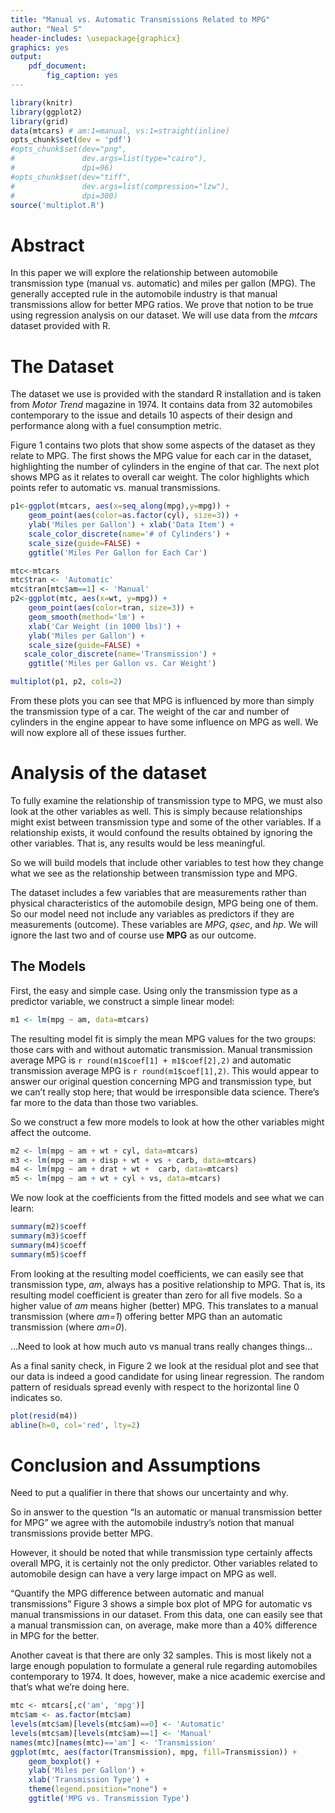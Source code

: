 ```yaml
---
title: "Manual vs. Automatic Transmissions Related to MPG"
author: "Neal S"
header-includes: \usepackage{graphicx}
graphics: yes
output:
    pdf_document:
        fig_caption: yes
---
```

```r
library(knitr)
library(ggplot2)
library(grid)
data(mtcars) # am:1=manual, vs:1=straight(inline)
opts_chunk$set(dev = 'pdf')
#opts_chunk$set(dev="png", 
#               dev.args=list(type="cairo"),
#               dpi=96)
#opts_chunk$set(dev="tiff", 
#               dev.args=list(compression="lzw"),
#               dpi=300)
source('multiplot.R')
```
# Abstract
In this paper we will explore the relationship between automobile transmission
type (manual vs. automatic) and miles per gallon (MPG). The generally accepted
rule in the automobile industry is
that manual transmissions allow for better MPG ratios. We prove that notion
to be true using regression analysis on our dataset. We will use
data from
the _mtcars_ dataset provided with R.

# The Dataset
The dataset we use is provided with the standard R installation and is taken
from _Motor Trend_ magazine in 1974. It contains data from 32 automobiles
contemporary to the issue and details 10 aspects of their design and performance
along with a fuel consumption metric.

Figure 1 contains two plots that show some aspects of the dataset as they
relate to MPG.
The first shows the MPG value for each car in the dataset, highlighting
the number of cylinders in the engine of that car. The next plot shows
MPG as it relates to overall car weight. The color highlights which points
refer to automatic vs. manual transmissions.

```r
p1<-ggplot(mtcars, aes(x=seq_along(mpg),y=mpg)) +
    geom_point(aes(color=as.factor(cyl), size=3)) +
    ylab('Miles per Gallon') + xlab('Data Item') +
    scale_color_discrete(name='# of Cylinders') +
    scale_size(guide=FALSE) +
    ggtitle('Miles Per Gallon for Each Car')

mtc<-mtcars
mtc$tran <- 'Automatic'
mtc$tran[mtc$am==1] <- 'Manual'
p2<-ggplot(mtc, aes(x=wt, y=mpg)) +
    geom_point(aes(color=tran, size=3)) +
    geom_smooth(method='lm') +
    xlab('Car Weight (in 1000 lbs)') +
    ylab('Miles per Gallon') +
    scale_size(guide=FALSE) +
   scale_color_discrete(name='Transmission') +
    ggtitle('Miles per Gallon vs. Car Weight')

multiplot(p1, p2, cols=2)
```

From these plots you can see that MPG is influenced by more than simply the
transmission type of a car. The weight of the car and number of cylinders
in the engine appear to have some influence on MPG as well. We will now explore
all of these issues further.

# Analysis of the dataset

To fully examine the relationship of transmission type to MPG, we must also
look at the other variables as well. This is simply because
relationships might exist between transmission type and some of the other
variables. If a relationship exists, it would confound the results obtained
by ignoring the other variables. That is, any results would be less meaningful.

So we will build models that include other variables to test how they
change what we see as the relationship between transmission type and MPG.

The dataset includes a few variables that are measurements rather than
physical characteristics of the automobile design, MPG being one of them.
So our model need not include any variables as predictors if they are
measurements (outcome). These variables are _MPG_, _qsec_, and _hp_.
We will ignore the last two and of course use **MPG** as our outcome.

## The Models

First, the easy and simple case. Using only the transmission type as a
predictor variable, we construct a simple linear model:
```r
m1 <- lm(mpg ~ am, data=mtcars)
```
The resulting model fit is simply the mean MPG values
for the two groups: those cars with and without automatic transmission.
Manual transmission average MPG is `r round(m1$coef[1] + m1$coef[2],2)` and
automatic transmission average MPG is `r round(m1$coef[1],2)`.
This would appear to
answer our original question concerning MPG and transmission type,
but we can't really stop here; that would be irresponsible data science.
There's far more to the data than those two variables.

So we construct a few more models to look at how the other variables
might affect the outcome.
```r
m2 <- lm(mpg ~ am + wt + cyl, data=mtcars)
m3 <- lm(mpg ~ am + disp + wt + vs + carb, data=mtcars)
m4 <- lm(mpg ~ am + drat + wt +  carb, data=mtcars)
m5 <- lm(mpg ~ am + wt + cyl + vs, data=mtcars)
```
We now look at the coefficients from the fitted models and see what
we can learn:
```r
summary(m2)$coeff
summary(m3)$coeff
summary(m4)$coeff
summary(m5)$coeff
```
From looking at the resulting model coefficients, we can easily see
that transmission
type, _am_, always has a positive relationship to MPG. That is, its
resulting model coefficient is greater than zero for all
five models. So a higher value of _am_ means higher (better) MPG.
This translates to a manual transmission (where _am=1_)
offering better MPG than an automatic transmission (where _am=0_).

...Need to look at how much auto vs manual trans really changes things...

As a final sanity check, in Figure 2
we look at the residual plot and see that our data is indeed a good
candidate for using linear regression. The random pattern of residuals
spread evenly with respect to the horizontal line 0 indicates so.

```r
plot(resid(m4))
abline(h=0, col='red', lty=2)
```


# Conclusion and Assumptions

Need to put a qualifier in there that shows our uncertainty and why.

So in answer to the question
“Is an automatic or manual transmission better for MPG” we agree with
the automobile industry's notion that manual transmissions provide
better MPG.

However, it should be noted that while transmission type certainly
affects overall MPG, it is certainly
not the only predictor. Other variables related to automobile design
can have a very large impact on MPG as well.

"Quantify the MPG difference between automatic and manual transmissions"
Figure 3 shows a simple box plot of MPG for automatic vs manual
transmissions in our dataset. From this data, one can easily see that
a manual transmission can, on average, make more than a 40% difference
in MPG for the better.

Another caveat is that there are only 32 samples. This is most likely not
a large enough population to formulate a general rule regarding automobiles
contemporary to 1974. It does, however, make a nice academic exercise and
that's what we're doing here.

```r
mtc <- mtcars[,c('am', 'mpg')]
mtc$am <- as.factor(mtc$am)
levels(mtc$am)[levels(mtc$am)==0] <- 'Automatic'
levels(mtc$am)[levels(mtc$am)==1] <- 'Manual'
names(mtc)[names(mtc)=='am'] <- 'Transmission'
ggplot(mtc, aes(factor(Transmission), mpg, fill=Transmission)) +
    geom_boxplot() +
    ylab('Miles per Gallon') +
    xlab('Transmission Type') +
    theme(legend.position="none") +
    ggtitle('MPG vs. Transmission Type')
```

